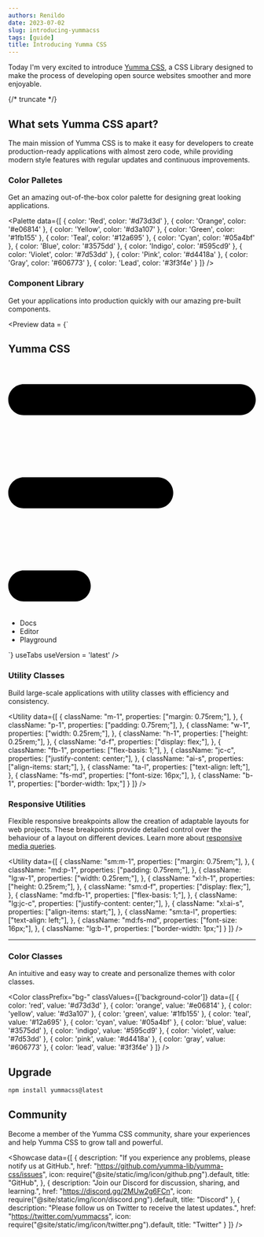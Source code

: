 ```yaml
---
authors: Renildo
date: 2023-07-02
slug: introducing-yummacss
tags: [guide]
title: Introducing Yumma CSS
---
```



Today I'm very excited to introduce [Yumma CSS](https://github.com/yumma-lib/yumma-css), a CSS Library designed to make the process of developing open source websites smoother and more enjoyable.

{/* truncate */}

## What sets Yumma CSS apart?

The main mission of Yumma CSS is to make it easy for developers to create production-ready applications with almost zero code, while providing modern style features with regular updates and continuous improvements.

### Color Palletes

Get an amazing out-of-the-box color palette for designing great looking applications.

<Palette
  data={[
    {
      color: 'Red',
      color: '#d73d3d'
    },
    {
      color: 'Orange',
      color: '#e06814'
    },
    {
      color: 'Yellow',
      color: '#d3a107'
    },
    {
      color: 'Green',
      color: '#1fb155'
    },
    {
      color: 'Teal',
      color: '#12a695'
    },
    {
      color: 'Cyan',
      color: '#05a4bf'
    },
    {
      color: 'Blue',
      color: '#3575dd'
    },
    {
      color: 'Indigo',
      color: '#595cd9'
    },
    {
      color: 'Violet',
      color: '#7d53dd'
    },
    {
      color: 'Pink',
      color: '#d4418a'
    },
    {
      color: 'Gray',
      color: '#606773'
    },
    {
      color: 'Lead',
      color: '#3f3f4e'
    }
  ]}
/>

### Component Library

Get your applications into production quickly with our amazing pre-built components.

<Preview
  data = {`<div>
    <nav class="bg-d-blue-5 nav">
      <h1 class="t-white">Yumma CSS</h1>
      <div class="sm:d-none">
        <svg class="c-p dim-6" xmlns="http://www.w3.org/2000/svg" id="Layer_1" data-name="Layer 1" viewBox="0 0 24 24" width="512" height="512">
          <path d="M24,3.5c0,.83-.67,1.5-1.5,1.5H1.5c-.83,0-1.5-.67-1.5-1.5s.67-1.5,1.5-1.5H22.5c.83,0,1.5,.67,1.5,1.5ZM6.5,20H1.5c-.83,0-1.5,.67-1.5,1.5s.67,1.5,1.5,1.5H6.5c.83,0,1.5-.67,1.5-1.5s-.67-1.5-1.5-1.5ZM14.5,11H1.5c-.83,0-1.5,.67-1.5,1.5s.67,1.5,1.5,1.5H14.5c.83,0,1.5-.67,1.5-1.5s-.67-1.5-1.5-1.5Z" />
        </svg>
      </div>
      <ul class="d-none sm:d-f">
        <li class="fw-600 ml-1 t-white"><a>Docs</a></li>
        <li class="fw-600 ml-1 t-white"><a>Editor</a></li>
        <li class="fw-600 ml-1 t-white"><a>Playground</a></li>
      </ul>
    </nav>
  </div>`}
  useTabs
  useVersion = 'latest'
/>

### Utility Classes

Build large-scale applications with utility classes with efficiency and consistency.

<Utility
  data={[
    {
      className: "m-1",
      properties: ["margin: 0.75rem;"],
    },
    {
      className: "p-1",
      properties: ["padding: 0.75rem;"],
    },
    {
      className: "w-1",
      properties: ["width: 0.25rem;"],
    },
    {
      className: "h-1",
      properties: ["height: 0.25rem;"],
    },
    {
      className: "d-f",
      properties: ["display: flex;"],
    },
    {
      className: "fb-1",
      properties: ["flex-basis: 1;"],
    },
    {
      className: "jc-c",
      properties: ["justify-content: center;"],
    },
    {
      className: "ai-s",
      properties: ["align-items: start;"],
    },
    {
      className: "ta-l",
      properties: ["text-align: left;"],
    },
    {
      className: "fs-md",
      properties: ["font-size: 16px;"],
    },
    {
      className: "b-1",
      properties: ["border-width: 1px;"]
    }
  ]}
/>

### Responsive Utilities

Flexible responsive breakpoints allow the creation of adaptable layouts for web projects. These breakpoints provide detailed control over the behaviour of a layout on different devices. Learn more about [responsive media queries](/docs/responsive-design).

<Utility
  data={[
    {
      className: "sm:m-1",
      properties: ["margin: 0.75rem;"],
    },
    {
      className: "md:p-1",
      properties: ["padding: 0.75rem;"],
    },
    {
      className: "lg:w-1",
      properties: ["width: 0.25rem;"],
    },
    {
      className: "xl:h-1",
      properties: ["height: 0.25rem;"],
    },
    {
      className: "sm:d-f",
      properties: ["display: flex;"],
    },
    {
      className: "md:fb-1",
      properties: ["flex-basis: 1;"],
    },
    {
      className: "lg:jc-c",
      properties: ["justify-content: center;"],
    },
    {
      className: "xl:ai-s",
      properties: ["align-items: start;"],
    },
    {
      className: "sm:ta-l",
      properties: ["text-align: left;"],
    },
    {
      className: "md:fs-md",
      properties: ["font-size: 16px;"],
    },
    {
      className: "lg:b-1",
      properties: ["border-width: 1px;"]
    }
  ]}
/>

---

### Color Classes

An intuitive and easy way to create and personalize themes with color classes.

<Color 
  classPrefix="bg-" 
  classValues={['background-color']} 
  data={[
    { color: 'red', value: '#d73d3d' },
    { color: 'orange', value: '#e06814' },
    { color: 'yellow', value: '#d3a107' },
    { color: 'green', value: '#1fb155' },
    { color: 'teal', value: '#12a695' },
    { color: 'cyan', value: '#05a4bf' },
    { color: 'blue', value: '#3575dd' },
    { color: 'indigo', value: '#595cd9' },
    { color: 'violet', value: '#7d53dd' },
    { color: 'pink', value: '#d4418a' },
    { color: 'gray', value: '#606773' },
    { color: 'lead', value: '#3f3f4e' }
  ]}
/>

## Upgrade

```bash
npm install yummacss@latest
```

## Community

Become a member of the Yumma CSS community, share your experiences and help Yumma CSS to grow tall and powerful.

<Showcase
  data={[
    {
      description: "If you experience any problems, please notify us at GitHub.",
      href: "https://github.com/yumma-lib/yumma-css/issues",
      icon: require("@site/static/img/icon/github.png").default,
      title: "GitHub",
    },
    {
      description: "Join our Discord for discussion, sharing, and learning.",
      href: "https://discord.gg/2MUw2g6FCn",
      icon: require("@site/static/img/icon/discord.png").default,
      title: "Discord"
    },
    {
      description: "Please follow us on Twitter to receive the latest updates.",
      href: "https://twitter.com/yummacss",
      icon: require("@site/static/img/icon/twitter.png").default,
      title: "Twitter"
    }
  ]}
/>

